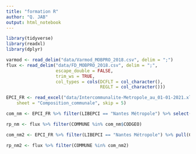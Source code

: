 ```yaml
---
title: "formation R"
author: "Q. JAB"
output: html_notebook
---
```



```r
library(tidyverse)
library(readxl)
library(dplyr)

varmod <- read_delim("data/Varmod_MOBPRO_2018.csv", delim = ";")
flux <- read_delim("data/FD_MOBPRO_2018.csv", delim = ";", 
                   escape_double = FALSE, 
                   trim_ws = TRUE,
                   col_types = cols(DCFLT = col_character(),
                                    REGLT = col_character()))

EPCI_FR <- read_excel("data/Intercommunalite-Metropole_au_01-01-2021.xlsx", 
    sheet = "Composition_communale", skip = 5)

com_nm <- EPCI_FR %>% filter(LIBEPCI == "Nantes Métropole") %>% select(CODGEO)

rp_nm <- flux %>% filter(COMMUNE %in% com_nm$CODGEO)

com_nm2 <- EPCI_FR %>% filter(LIBEPCI == "Nantes Métropole") %>% pull(CODGEO)

rp_nm2 <- flux %>% filter(COMMUNE %in% com_nm2)
```

